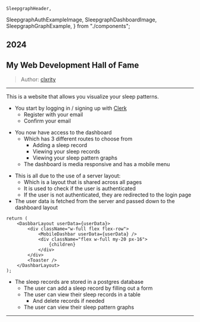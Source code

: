     SleepgraphHeader, 
SleepgraphAuthExampleImage, 
SleepgraphDashboardImage,
SleepgraphGraphExample,
} from "./components";

## 2024
## My Web Development Hall of Fame

> Author: [clxrity]("https:/github.com/clxrityy")

---

<SleepgraphHeader />

This is a website that allows you visualize your sleep patterns.

- You start by logging in / signing up with [Clerk]("https://clerk.com/")
    - Register with your email
    - Confirm your email
<SleepgraphAuthExampleImage />

- You now have access to the dashboard
    - Which has 3 different routes to choose from
        - Adding a sleep record
        - Viewing your sleep records
        - Viewing your sleep pattern graphs
    - The dashboard is media responsive and has a mobile menu

<SleepgraphDashboardImage />

- This is all due to the use of a server layout:
    - Which is a layout that is shared across all pages
    - It is used to check if the user is authenticated
    - If the user is not authenticated, they are redirected to the login page
- The user data is fetched from the server and passed down to the dashboard layout

```tsx
return (
    <DasbbarLayout userData={userData}>
        <div className="w-full flex flex-row">
            <MobileDashbar userData={userData} />
            <div className="flex w-full my-20 px-16">
                {children}
            </div>
        </div>
        <Toaster />
    </DashbarLayout>
);
```

- The sleep records are stored in a postgres database
    - The user can add a sleep record by filling out a form
    - The user can view their sleep records in a table
        - And delete records if needed
    - The user can view their sleep pattern graphs

<SleepgraphGraphExample />

---
